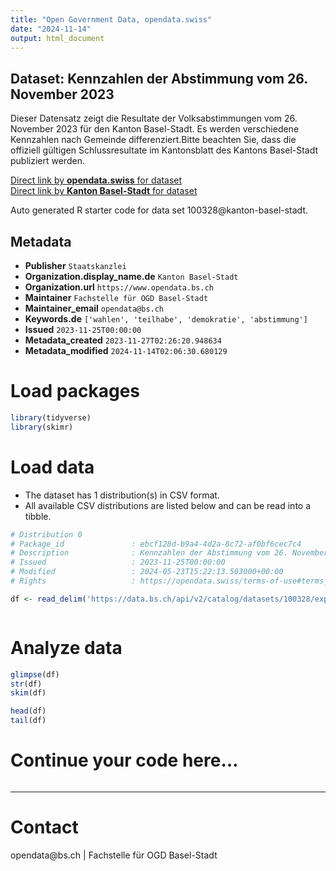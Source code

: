 ```yaml
---
title: "Open Government Data, opendata.swiss"
date: "2024-11-14"
output: html_document
---
```


## Dataset: Kennzahlen der Abstimmung vom 26. November 2023

Dieser Datensatz zeigt die Resultate der Volksabstimmungen vom 26. November 2023 für den Kanton Basel-Stadt. Es werden verschiedene Kennzahlen nach Gemeinde differenziert.Bitte beachten Sie, dass die offiziell gültigen Schlussresultate im Kantonsblatt des Kantons Basel-Stadt publiziert werden.

[Direct link by **opendata.swiss** for dataset](https://opendata.swiss/de/dataset/kennzahlen-der-abstimmung-vom-26-november-2023)<br>
[Direct link by **Kanton Basel-Stadt** for dataset](https://data.bs.ch/explore/dataset/100328/)

Auto generated R starter code for data set 100328@kanton-basel-stadt.

## Metadata

- **Publisher** `Staatskanzlei`
- **Organization.display_name.de** `Kanton Basel-Stadt`
- **Organization.url** `https://www.opendata.bs.ch`
- **Maintainer** `Fachstelle für OGD Basel-Stadt`
- **Maintainer_email** `opendata@bs.ch`
- **Keywords.de** `['wahlen', 'teilhabe', 'demokratie', 'abstimmung']`
- **Issued** `2023-11-25T00:00:00`
- **Metadata_created** `2023-11-27T02:26:20.948634`
- **Metadata_modified** `2024-11-14T02:06:30.680129`


# Load packages

```r

library(tidyverse)
library(skimr)

```

# Load data

-   The dataset has 1 distribution(s) in CSV format.
-   All available CSV distributions are listed below and can be read into a tibble.

```r

# Distribution 0
# Package_id               : ebcf128d-b9a4-4d2a-8c72-af0bf6cec7c4
# Description              : Kennzahlen der Abstimmung vom 26. November 2023 (csv)
# Issued                   : 2023-11-25T00:00:00
# Modified                 : 2024-05-23T15:22:13.503000+00:00
# Rights                   : https://opendata.swiss/terms-of-use#terms_by

df <- read_delim('https://data.bs.ch/api/v2/catalog/datasets/100328/exports/csv?use_labels=true')



```

# Analyze data

```r

glimpse(df)
str(df)
skim(df)

head(df)
tail(df)

```

# Continue your code here...

```r

```

------------------------------------------------------------------------

# Contact

opendata@bs.ch | Fachstelle für OGD Basel-Stadt
